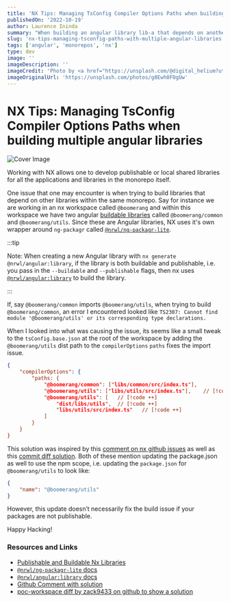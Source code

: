 ```yaml
---
title: 'NX Tips: Managing TsConfig Compiler Options Paths when building multiple angular libraries'
publishedOn: '2022-10-19'
author: Laurence Ininda
summary: "When building an angular library lib-a that depends on another angular library lib-b within an nx workspace, you may encounter an error like this: Error: Cannot find module 'lib-b' or its corresponding type declarations. We will see how to fix this error by updating the base tsConfig."
slug: 'nx-tips-managing-tsconfig-paths-with-multiple-angular-libraries'
tags: ['angular', 'monorepos', 'nx']
type: dev
image: ''
imageDescription: ''
imageCredit: 'Photo by <a href="https://unsplash.com/@digital_helium?utm_source=unsplash&utm_medium=referral&utm_content=creditCopyText">Mikhail Abramkin</a> on <a href="https://unsplash.com/s/photos/construction-wallpaper?utm_source=unsplash&utm_medium=referral&utm_content=creditCopyText">Unsplash</a>'
imageOriginalUrl: 'https://unsplash.com/photos/g8Ewh0F0gUw'
---
```


# NX Tips: Managing TsConfig Compiler Options Paths when building multiple angular libraries

![Cover Image](/assets/post-covers/nx-tips-managing-tsconfig-paths-with-multiple-angular-libraries.jpeg)

Working with NX allows one to develop publishable or local shared libraries for all the applications and libraries in the monorepo itself.

One issue that one may encounter is when trying to build libraries that depend on other libraries within the same monorepo. Say for instance we are working in an nx workspace called `@boomerang` and within this workspace we have two angular [buildable libraries](https://nx.dev/more-concepts/buildable-and-publishable-libraries#buildable-libraries) called `@boomerang/common` and `@boomerang/utils`. Since these are Angular libraries, NX uses it's own wrapper around `ng-packagr` called [`@nrwl/ng-packagr-lite`](https://nx.dev/packages/angular/executors/ng-packagr-lite). 

:::tip

Note: When creating a new Angular library with `nx generate @nrwl/angular:library`, if the library is both buildable and publishable, i.e. you pass in the `--buildable` and `--publishable` flags, then nx uses [`@nrwl/angular:library`](https://nx.dev/packages/angular/executors/package) to build the library.

:::

If, say `@boomerang/common` imports `@boomerang/utils`, when trying to build `@boomerang/common`, an error I encountered looked like `TS2307: Cannot find module '@boomerang/utils' or its corresponding type declarations.`

When I looked into what was causing the issue, its seems like a small tweak to the `tsConfig.base.json` at the root of the workspace by adding the `@boomerang/utils` dist path to the `compilerOptions` `paths` fixes the import issue.

```json
{
	"compilerOptions": {
		"paths: {
			"@boomerang/common": ["libs/common/src/index.ts"],
 		    "@boomerang/utils": ["libs/utils/src/index.ts"],	// [!code --]
 		    "@boomerang/utils": [	// [!code ++]
 			    "dist/libs/utils",	// [!code ++]
 			    "libs/utils/src/index.ts"	// [!code ++]
 		    ]
		}
	}
}
```

This solution was inspired by this [comment on nx github issues](https://github.com/nrwl/nx/issues/602#issuecomment-414051299) as well as this [commit diff solution](https://github.com/zack9433/poc-workspace/commit/7dfedf7fdaf852a64e3b55960ba0678438aedc64). Both of these mention updating the package.json as well to use the npm scope, i.e. updating the `package.json` for `@boomerang/utils` to look like: 

```json
{
	"name": "@boomerang/utils"
}
```

However, this update doesn’t necessarily fix the build issue if your packages are not publishable. 

Happy Hacking!

### Resources and Links

- [Publishable and Buildable Nx Libraries](https://nx.dev/more-concepts/buildable-and-publishable-libraries#publishable-and-buildable-nx-libraries)
- [`@nrwl/ng-packagr-lite` docs](https://nx.dev/packages/angular/executors/ng-packagr-lite#@nrwl/angular:ng-packagr-lite)
- [`@nrwl/angular:library` docs](https://www.notion.so/NX-Tips-Managing-TsConfig-Compiler-Options-Paths-when-building-multiple-angular-libraries-69a68018574242bb80bf27ee1ed0e60c)
- [Github Comment with solution](https://github.com/nrwl/nx/issues/602#issuecomment-414051299) 
- [poc-workspace diff by zack9433 on github to show a solution](https://github.com/zack9433/poc-workspace/commit/7dfedf7fdaf852a64e3b55960ba0678438aedc64)